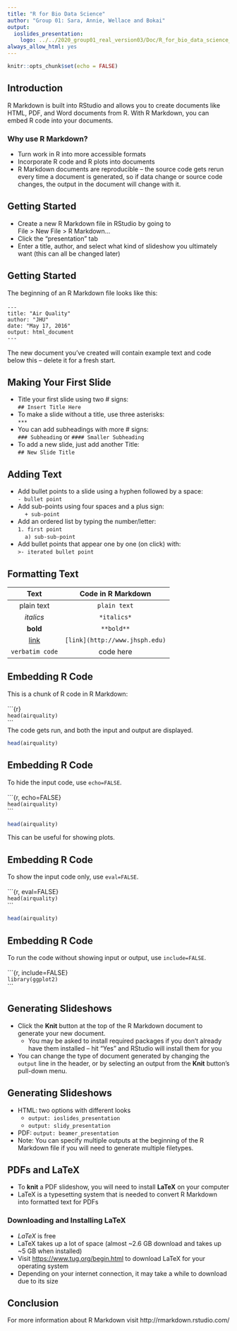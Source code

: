 ```yaml
---
title: "R for Bio Data Science"
author: "Group 01: Sara, Annie, Wellace and Bokai"
output:
  ioslides_presentation:
    logo: ../../2020_group01_real_version03/Doc/R_for_bio_data_science_hex_logo_quadratic_small.png
always_allow_html: yes
---
```


```r
knitr::opts_chunk$set(echo = FALSE)
```

## Introduction

R Markdown is built into RStudio and allows you to create documents like HTML, PDF, and Word documents from R. With R Markdown, you can embed R code into your documents. 

### Why use R Markdown?
- Turn work in R into more accessible formats
- Incorporate R code and R plots into documents
- R Markdown documents are reproducible -- the source code gets rerun every time a document is generated, so if data change or source code changes, the output in the document will change with it. 

## Getting Started

- Create a new R Markdown file in RStudio by going to  
File > New File > R Markdown...
- Click the "presentation" tab
- Enter a title, author, and select what kind of slideshow you ultimately want (this can all be changed later)

## Getting Started
The beginning of an R Markdown file looks like this:<br><br>
`---`  
`title: "Air Quality"`  
`author: "JHU"`  
`date: "May 17, 2016"`  
`output: html_document`  
`---`<br><br>
The new document you've created will contain example text and code below this -- delete it for a fresh start.

## Making Your First Slide
- Title your first slide using two # signs: <br> `## Insert Title Here`
- To make a slide without a title, use three asterisks:<br> `***`
- You can add subheadings with more # signs: <br>
`### Subheading` or `#### Smaller Subheading`
- To add a new slide, just add another Title: <br> `## New Slide Title`

## Adding Text
- Add bullet points to a slide using a hyphen followed by a space: <br>
`- bullet point`
- Add sub-points using four spaces and a plus sign:<br>
&nbsp;&nbsp;&nbsp;&nbsp;`+ sub-point`
- Add an ordered list by typing the number/letter: <br>
`1. first point`<br>
&nbsp;&nbsp;&nbsp;&nbsp;`a) sub-sub-point`
- Add bullet points that appear one by one (on click) with:<br>
`>- iterated bullet point`

## Formatting Text
              Text                               Code in R Markdown
----------------------------------    ----------------------------------------
           plain text                              `plain text`  
           *italics*                               `*italics*`  
           **bold**                                `**bold**` 
  [link](http://www.jhsph.edu)          `[link](http://www.jhsph.edu)`  
          `verbatim code`                          ` `code here` `
 
## Embedding R Code
This is a chunk of R code in R Markdown:<br><br>
\`\`\`{r} <br>
`head(airquality)`<br>
\`\`\`  
The code gets run, and both the input and output are displayed.
```r
head(airquality)
```

## Embedding R Code
To hide the input code, use `echo=FALSE`.<br><br>
\`\`\`{r, echo=FALSE} <br>
`head(airquality)`<br>
\`\`\` 
```r
head(airquality)
```
This can be useful for showing plots.

## Embedding R Code
To show the input code only, use `eval=FALSE`.<br><br>
\`\`\`{r, eval=FALSE} <br>
`head(airquality)`<br>
\`\`\` 
```r
head(airquality)
```

## Embedding R Code
To run the code without showing input or output, use `include=FALSE`. <br><br>
\`\`\`{r, include=FALSE} <br>
`library(ggplot2)`<br>
\`\`\` 

## Generating Slideshows
- Click the **Knit** button at the top of the R Markdown document to generate your new document.
    + You may be asked to install required packages if you don't already have them installed -- hit "Yes" and RStudio will install them for you
- You can change the type of document generated by changing the `output` line in the header, or by selecting an output from the **Knit** button's pull-down menu.

## Generating Slideshows
- HTML: two options with different looks
    + `output: ioslides_presentation`
    + `output: slidy_presentation`
- PDF: `output: beamer_presentation`  
- Note: You can specify multiple outputs at the beginning of the R Markdown file if you will need to generate multiple filetypes. 

## PDFs and LaTeX
- To **knit** a PDF slideshow, you will need to install **LaTeX** on your computer
- LaTeX is a typesetting system that is needed to convert R Markdown into formatted text for PDFs

### Downloading and Installing LaTeX
- *LaTeX* is free
- LaTeX takes up a lot of space (almost ~2.6 GB download and takes up ~5 GB when installed)
- Visit [https://www.tug.org/begin.html](https://www.tug.org/begin.html) to download LaTeX for your operating system
- Depending on your internet connection, it may take a while to download due to its size 

## Conclusion

For more information about R Markdown visit http://rmarkdown.rstudio.com/